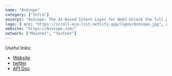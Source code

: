```yaml
---
name: "0xScope"
category: ["Infra"]
excerpt: "0xScope: The AI-Based Intent Layer for Web3 Unlock the full potential of Web3 with 0xScope's groundbreaking AI agent, transforming your DApp experience through seamless interaction and unparalleled insights powered by our extensive database."
logo: { src: "https://scroll-eco-list.netlify.app/logos/0xScope.jpg", alt: "0xScope Logo" }
website: "https://0xscope.com/"
network: ["Mainnet", "Testnet"]
---
```


Useful links:
- [Website](https://0xscope.com/)
- [twitter](https://twitter.com/ScopeProtocol)
- [API Doc](https://0xscope.readme.io/reference/basic_chains-1)